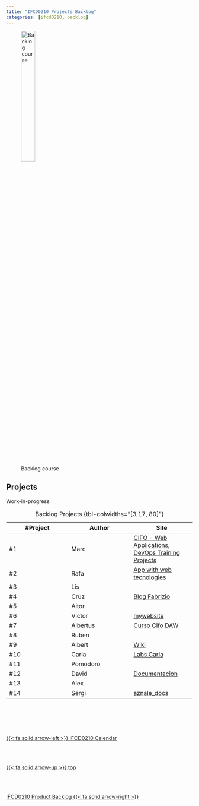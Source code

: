 ```yaml
---
title: "IFCD0210 Projects Backlog"
categories: [ifcd0210, backlog]
---
```


![Backlog course](/images/home/backlog.jpg){width="30%"}

## Projects 

Work-in-progress

| #Project | Author | Site |
| -- | -- | -- |
| #1 | Marc | [CIFO - Web Applications](https://protossgp32.github.io/CIFO-Web-Applications/){.external}, [DevOps Training Projects](https://protossgp32.github.io/DevOps-training-projects/){.external} |
| #2 | Rafa | [App with web tecnologies](https://rarmero.github.io/appwebcifolavioleta/){.external} |
| #3 | Lis | [](){.external} |
| #4 | Cruz | [Blog Fabrizio](https://leonpurple.github.io/blog/){.external} |
| #5 | Aitor | [](){.external} |
| #6 | Victor | [mywebsite](https://vcalvache.github.io/mywebsite/){.external} |
| #7 | Albertus | [Curso Cifo DAW](https://vallvicity.github.io/CursoDAW/){.external} |
| #8 | Ruben | [](){.external} |
| #9 | Albert | [Wiki](https://albertmbu.github.io/wiki/){.external} |
| #10 | Carla | [Labs Carla](https://carla-velasco7e4.github.io/){.external} |
| #11 | Pomodoro | [](){.external} |
| #12 | David | [Documentacion](https://daviddevops96.github.io/Documentation/){.external} |
| #13 | Alex | [](){.external} |
| #14 | Sergi | [aznale_docs](https://aznale.github.io/){.external} |
: Backlog Projects {tbl-colwidths="[3,17, 80]"}





<!--- navLinks -->
<br><br>
<div class=row>
<br>
<div class='column left previous'>
<br>
[{{< fa solid arrow-left >}} IFCD0210 Calendar](/ifcd0210/ifcd0210calendar.qmd)
<br>
</div>
<br>
<div class='column center'>
<br>
[{{< fa solid arrow-up >}} top](#top)
<br>
</div>
<br>
<div class='column right next'>
<br>
[IFCD0210 Product Backlog  {{< fa solid arrow-right >}}](/ifcd0210/ifcd0210backlog-product.qmd)
<br>
</div>
<br>
</div>
